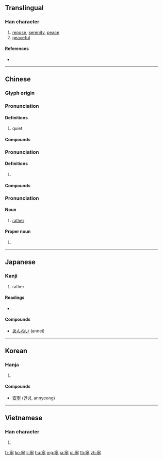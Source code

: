 {{character info/new}}
{{also|宁|寜}}
==Translingual==

===Han character===
{{Han char|rn=40|rad=宀|as=11|sn=14|four=30201|canj=JPBN|ids=⿱寍丁}}

# [[repose]], [[serenity]], [[peace]]
# [[peaceful]]

====References====
* {{Han ref|kx=0291.080|dkj=07296|dj=0577.020|hdz=20949.050|uh=5BE7|ud=23527|bh=B9E7|bd=47591}}

----

==Chinese==
{{zh-forms|s=宁}}

===Glyph origin===
{{Han etym}}

===Pronunciation===
{{zh-pron
|m=níng
|c=ning4
|mc=y
|oc=y
|ma=
|cat=v,a,pn
}}

====Definitions====
{{zh-hanzi}}

# quiet

====Compounds====
{{der3|title=Compounds
|{{zh-l|寧波}}
|{{zh-l|寧夏}}
|{{zh-l|遼寧}}
|{{zh-l|建寧}}
|{{zh-l|安寧}}
|{{zh-l|江寧}}
|{{zh-l|不寧}}
|{{zh-l|東寧王國|Dōngníng Wángguó}}
|{{zh-l|寧靜}}
|{{zh-l|寧謐}}
|{{zh-l|寧日}}
|{{zh-l|寧帖}}
|{{zh-l|寧息}}
}}

===Pronunciation===
{{zh-pron
|m=nìng,níng,2nb=Taiwan
|c=ning4,ning6
|mc=y
|oc=y
|ma=
|cat=a,adv
}}

====Definitions====
{{zh-hanzi}}

# {{rfdef|lang=zh}}

====Compounds====
{{der3|title=Compounds
|{{zh-l|不自由毋寧死}}
|{{zh-l|寧為太平犬，不做亂世人|níng wéi tàipíng quǎn, bù zuò luànshì rén}}
|{{zh-l|寧教我負天下人，休教天下人負我|nìng jiào wǒ fù tiānxià rén, xiū jiào tiānxià rén fù wǒ}}
|{{zh-l|寧可}}
|{{zh-l|寧肯}}
|{{zh-l|寧缺毋濫}}
|{{zh-l|寧死不屈}}
|{{zh-l|寧願}}
|{{zh-l|寧折不彎}}
|{{zh-l|寧為雞口，毋為牛後}}
|{{zh-l|寧為玉碎，不為瓦全}}
}}

===Pronunciation===
{{zh-pron
|m=níng,nìng,2nb=Taiwan
|c=ning4,ning6
|mc=y
|oc=y
|ma=
|cat=pn
}}

====Noun====
{{zh-noun}}

# [[rather]]

====Proper noun====
{{zh-proper noun}}

# {{surname|lang=zh}}

----

==Japanese==

===Kanji===
{{ja-kanji|grade=c|rs=宀11}}

# rather

====Readings====
* {{ja-readings|goon=[[にょう]] (nyō) {{non-joyo-reading}}|kanon=[[ねい]] (nei)|kun=[[やすい]] (yasui), [[むしろ]] (mushiro), [[なんぞ]] (nanzo)}}

====Compounds====
* [[あんねい]] (annei)

----

==Korean==

===Hanja===
{{ko-hanja|hangeul=녕|eumhun=편안할 녕|rv=nyeong|mr=nyŏng|y=nyeng}}

# {{defn|lang=ko|sort=宀11}}

====Compounds====
* [[安寧]] (안녕, annyeong)

----

==Vietnamese==

===Han character===
{{vi-hantu|[[ninh]]|rs=宀11}}

# {{defn|lang=vi|sort=宀11}}

[[fr:寧]]
[[ko:寧]]
[[li:寧]]
[[hu:寧]]
[[mg:寧]]
[[ja:寧]]
[[pl:寧]]
[[th:寧]]
[[zh:寧]]